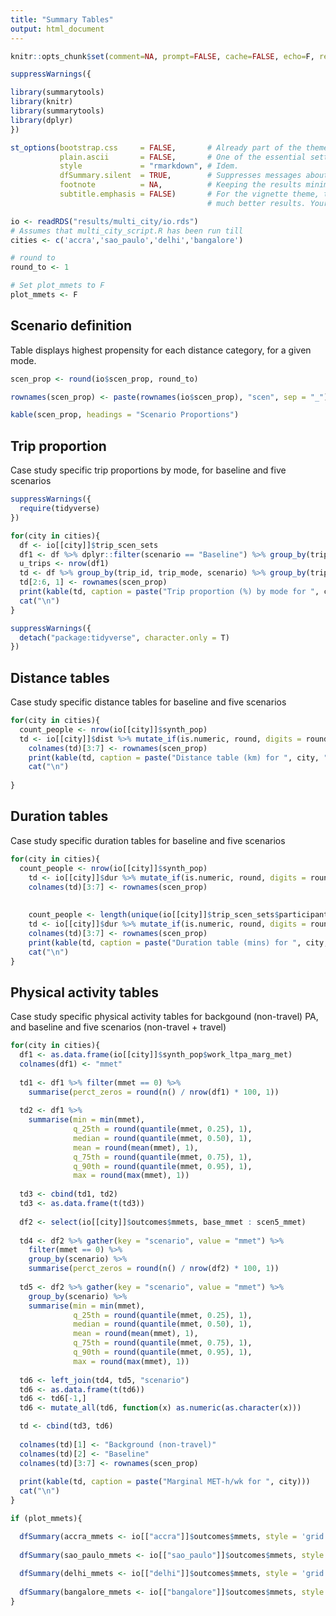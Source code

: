 ```yaml
---
title: "Summary Tables"
output: html_document
---
```


```r
knitr::opts_chunk$set(comment=NA, prompt=FALSE, cache=FALSE, echo=F, results='asis')

```


```r
suppressWarnings({

library(summarytools)
library(knitr)
library(summarytools)
library(dplyr)
})

st_options(bootstrap.css     = FALSE,       # Already part of the theme so no need for it
           plain.ascii       = FALSE,       # One of the essential settings
           style             = "rmarkdown", # Idem.
           dfSummary.silent  = TRUE,        # Suppresses messages about temporary files
           footnote          = NA,          # Keeping the results minimalistic
           subtitle.emphasis = FALSE)       # For the vignette theme, this gives
                                            # much better results. Your mileage may vary

```

```r
io <- readRDS("results/multi_city/io.rds")
# Assumes that multi_city_script.R has been run till 
cities <- c('accra','sao_paulo','delhi','bangalore')

# round to
round_to <- 1

# Set plot_mmets to F
plot_mmets <- F

```

## Scenario definition
Table displays highest propensity for each distance category, for a given mode.


```r

scen_prop <- round(io$scen_prop, round_to)

rownames(scen_prop) <- paste(rownames(io$scen_prop), "scen", sep = "_")

kable(scen_prop, headings = "Scenario Proportions")

```

## Trip proportion
Case study specific trip proportions by mode, for baseline and five scenarios


```r
suppressWarnings({
  require(tidyverse)  
})
```


```r

for(city in cities){
  df <- io[[city]]$trip_scen_sets
  df1 <- df %>% dplyr::filter(scenario == "Baseline") %>% group_by(trip_id, trip_mode, scenario)
  u_trips <- nrow(df1)
  td <- df %>% group_by(trip_id, trip_mode, scenario) %>% group_by(trip_mode, scenario) %>% summarise(p = round(dplyr::n() /  u_trips * 100, round_to)) %>% spread(key = trip_mode, value = p) %>% mutate(row_sums = rowSums(.[sapply(., is.numeric)], na.rm = TRUE))
  td[2:6, 1] <- rownames(scen_prop)
  print(kable(td, caption = paste("Trip proportion (%) by mode for ", city)))
  cat("\n")
}

```

```r
suppressWarnings({
  detach("package:tidyverse", character.only = T)
})

```

## Distance tables
Case study specific distance tables for baseline and five scenarios


```r

for(city in cities){
  count_people <- nrow(io[[city]]$synth_pop)
  td <- io[[city]]$dist %>% mutate_if(is.numeric, round, digits = round_to) %>% mutate_if(is.numeric, funs(round((.) / count_people, round_to)))
    colnames(td)[3:7] <- rownames(scen_prop)
    print(kable(td, caption = paste("Distance table (km) for ", city, "( ", count_people, " ) per person")))
    cat("\n")
    
}

```

## Duration tables
Case study specific duration tables for baseline and five scenarios


```r

for(city in cities){
  count_people <- nrow(io[[city]]$synth_pop)
    td <- io[[city]]$dur %>% mutate_if(is.numeric, round, digits = round_to) %>% mutate_if(is.numeric, funs(round((.) / count_people, round_to)))
    colnames(td)[3:7] <- rownames(scen_prop)
    
    
    count_people <- length(unique(io[[city]]$trip_scen_sets$participant_id))
    td <- io[[city]]$dur %>% mutate_if(is.numeric, round, digits = round_to) %>% mutate_if(is.numeric, funs(round((.) / count_people, round_to)))
    colnames(td)[3:7] <- rownames(scen_prop)
    print(kable(td, caption = paste("Duration table (mins) for ", city, "( ", count_people, " ) per person (people with trips)")))
    cat("\n")
}

```

## Physical activity tables
Case study specific physical activity tables for backgound (non-travel) PA, and baseline and five scenarios (non-travel + travel)


```r

for(city in cities){
  df1 <- as.data.frame(io[[city]]$synth_pop$work_ltpa_marg_met)
  colnames(df1) <- "mmet"
  
  td1 <- df1 %>% filter(mmet == 0) %>% 
    summarise(perct_zeros = round(n() / nrow(df1) * 100, 1))
  
  td2 <- df1 %>%
    summarise(min = min(mmet),
              q_25th = round(quantile(mmet, 0.25), 1),
              median = round(quantile(mmet, 0.50), 1),
              mean = round(mean(mmet), 1),
              q_75th = round(quantile(mmet, 0.75), 1),
              q_90th = round(quantile(mmet, 0.95), 1),
              max = round(max(mmet), 1))
  
  td3 <- cbind(td1, td2)
  td3 <- as.data.frame(t(td3))
  
  df2 <- select(io[[city]]$outcomes$mmets, base_mmet : scen5_mmet)
  
  td4 <- df2 %>% gather(key = "scenario", value = "mmet") %>% 
    filter(mmet == 0) %>% 
    group_by(scenario) %>% 
    summarise(perct_zeros = round(n() / nrow(df2) * 100, 1))
  
  td5 <- df2 %>% gather(key = "scenario", value = "mmet") %>% 
    group_by(scenario) %>% 
    summarise(min = min(mmet),
              q_25th = round(quantile(mmet, 0.25), 1),
              median = round(quantile(mmet, 0.50), 1),
              mean = round(mean(mmet), 1),
              q_75th = round(quantile(mmet, 0.75), 1),
              q_90th = round(quantile(mmet, 0.95), 1),
              max = round(max(mmet), 1))
  
  td6 <- left_join(td4, td5, "scenario")
  td6 <- as.data.frame(t(td6))
  td6 <- td6[-1,]
  td6 <- mutate_all(td6, function(x) as.numeric(as.character(x)))

  td <- cbind(td3, td6)
  
  colnames(td)[1] <- "Background (non-travel)"
  colnames(td)[2] <- "Baseline"
  colnames(td)[3:7] <- rownames(scen_prop)
  
  print(kable(td, caption = paste("Marginal MET-h/wk for ", city)))
  cat("\n")
}

```

```r

if (plot_mmets){

  dfSummary(accra_mmets <- io[["accra"]]$outcomes$mmets, style = 'grid', graph.magnif = 0.75, tmp.img.dir = "/tmp")
  
  dfSummary(sao_paulo_mmets <- io[["sao_paulo"]]$outcomes$mmets, style = 'grid', graph.magnif = 0.75, tmp.img.dir = "/tmp")
  
  dfSummary(delhi_mmets <- io[["delhi"]]$outcomes$mmets, style = 'grid', graph.magnif = 0.75, tmp.img.dir = "/tmp")
  
  dfSummary(bangalore_mmets <- io[["bangalore"]]$outcomes$mmets, style = 'grid', graph.magnif = 0.75, tmp.img.dir = "/tmp")
}

```
